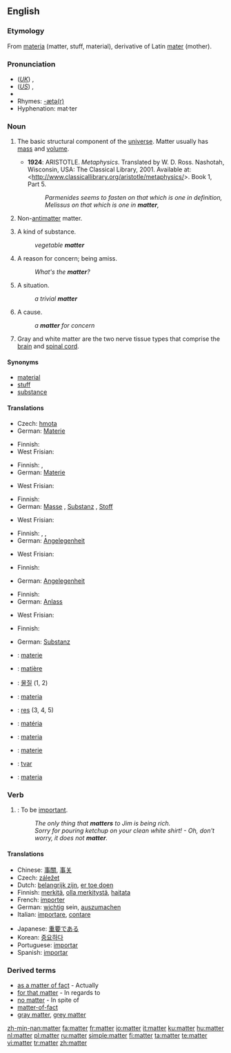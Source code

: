 {{wikipedia|Matter (disambiguation)}}
==English==

===Etymology===
From {{L.}} [[materia]] (matter, stuff, material), derivative of Latin [[mater]] (mother).

===Pronunciation===
*(''[[Received Pronunciation|UK]]'') {{IPA|/ˈmætə/}}, {{SAMPA|/"m{t@/}}
*(''[[General American|US]]'') {{IPA|/ˈmætɚ/}}, {{SAMPA|/"m{t@`/}}
*{{audio|en-us-matter.ogg|Audio (US)}}
*Rhymes: [[Rhymes:English:-ætə(r)|-ætə(r)]]
*Hyphenation: mat·ter

===Noun===
{{wikipedia}}
{{en-noun|s|-}}

# {{physics}} The basic structural component of the [[universe]].  Matter usually has [[mass]] and [[volume]].
#* '''1924''': ARISTOTLE.  ''Metaphysics''.  Translated by W. D. Ross.  Nashotah, Wisconsin, USA: The Classical Library, 2001.  Available at: <http://www.classicallibrary.org/aristotle/metaphysics/>. Book 1, Part 5.
#*: ''Parmenides seems to fasten on that which is one in definition, Melissus on that which is one in '''matter''',''
# {{physics}} Non-[[antimatter]] matter.
# A kind of substance.
#:''vegetable '''matter'''''
# A reason for concern; being amiss.
#:''What's the '''matter'''?''
# A situation.
#:''a trivial '''matter'''''
# A cause.
#:''a '''matter''' for concern''
# {{neurology}} Gray and white matter are the two nerve tissue types that comprise the [[brain]] and [[spinal cord]].

====Synonyms====
*[[material]]
*[[stuff]]
*[[substance]]

====Translations====
{{trans-top|basic structural component of the universe}}
* Czech: [[hmota]] {{f}}
* German: [[Materie]] {{f}}
{{trans-mid}}
* Finnish: {{t|fi|aine}}
* West Frisian: {{t+|fy|c}}
{{trans-bottom}}

{{trans-top|non-antimatter matter}}
* Finnish: {{t|fi|materia}}, {{t|fi|aine}}
* German: [[Materie]] {{f}}
{{trans-mid}}
* West Frisian: {{t+|fy|matearje|c}}
{{trans-bottom}}

{{trans-top|kind of substance}}
* Finnish: {{t|fi|aine}}
* German: [[Masse]] {{f}}, [[Substanz]] {{f}}, [[Stoff]] {{m}}
{{trans-mid}}
* West Frisian: {{t+|fy|matearje|c}}
{{trans-bottom}}

{{trans-top|reason for concern}}
* Finnish: {{t|fi|pulma}}, {{t|fi|ongelma}}, {{t|fi|hätä}}
* German: [[Angelegenheit]] {{f}}
{{trans-mid}}
* West Frisian: {{t+|fy|saak|c}}
{{trans-bottom}}

{{trans-top|situation}}
* Finnish: {{t|fi|tilanne}}
{{trans-mid}}
* German: [[Angelegenheit]] {{f}}
{{trans-bottom}}

{{trans-top|cause}}
* Finnish: {{t|fi|aihe}}
* German: [[Anlass]] {{m}}
{{trans-mid}}
* West Frisian: {{t+|fy|saak}}
{{trans-bottom}}

{{trans-top|neurology: nerve tissue type}}
* Finnish: {{t|fi|aine}}
{{trans-mid}}
* German: [[Substanz]] {{f}}
{{trans-bottom}}

{{checktrans-top}}
*{{ttbc|Dutch}}: [[materie]] {{f}}
*{{ttbc|French}}: [[matière]] {{f}}
*{{ttbc|Korean}}: [[물질]] (1, 2)
*{{ttbc|Interlingua}}: [[materia]]
*{{ttbc|Latin}}: [[res]] (3, 4, 5)
{{checktrans-mid}}
*{{ttbc|Portuguese}}: [[matéria]] {{f}}
*{{ttbc|Italiano}}: [[materia]] {{f}}
*{{ttbc|Romanian}}: [[materie]] {{f}}
*{{ttbc|Serbian}}: [[tvar]]
*{{ttbc|Spanish}}: [[materia]] {{f}}
{{trans-bottom}}

===Verb===
{{en-verb}}

# {{intransitive}}: To be [[important]].
#:''The only thing that '''matters''' to Jim is being rich.''
#:''Sorry for pouring ketchup on your clean white shirt! - Oh, don't worry, it does not '''matter'''.''

====Translations====
{{trans-top|to be important}}
* Chinese: [[事關]], [[事关]]
* Czech: [[záležet]]
* Dutch: [[belangrijk zijn]], [[er toe doen]]
* Finnish: [[merkitä]], [[olla merkitystä]], [[haitata]]
* French: [[importer]]
* German: [[wichtig]] sein, [[auszumachen]]
* Italian: [[importare]], [[contare]]
{{trans-mid}}
* Japanese: [[重要]]である
* Korean: [[중요]]하다
* Portuguese: [[importar]]
* Spanish: [[importar]]
{{trans-bottom}}

===Derived terms===
* [[as a matter of fact]] - Actually
* [[for that matter]] - In regards to
* [[no matter]] - In spite of
* [[matter-of-fact]]
* [[gray matter]], [[grey matter]]

[[zh-min-nan:matter]]
[[fa:matter]]
[[fr:matter]]
[[io:matter]]
[[it:matter]]
[[ku:matter]]
[[hu:matter]]
[[nl:matter]]
[[pl:matter]]
[[ru:matter]]
[[simple:matter]]
[[fi:matter]]
[[ta:matter]]
[[te:matter]]
[[vi:matter]]
[[tr:matter]]
[[zh:matter]]